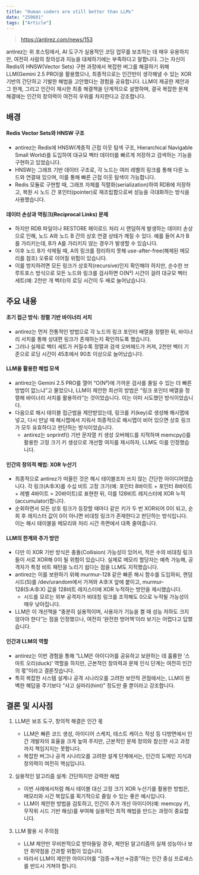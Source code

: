 ```yaml
---
title: "Human coders are still better than LLMs"
date: "250601"
tags: ["Article"]
---
```


> https://antirez.com/news/153

antirez는 위 포스팅에서, AI 도구가 실용적인 코딩 업무를 보조하는 데 매우 유용하지만, 여전히 사람의 창의성과 지능을 대체하기에는 부족하다고 말합니다.
그는 자신이 Redis의 HNSW(Vector Sets) 구현 과정에서 복잡한 버그를 해결하기 위해 LLM(Gemini 2.5 PRO)을 활용했으나, 최종적으로는 인간만이 생각해낼 수 있는 XOR 기반의 간단하고 기발한 해법을 고안했다는 경험을 공유합니다.
LLM이 제공한 제안과 그 한계, 그리고 인간이 제시한 최종 해결책을 단계적으로 설명하며, 결국 복잡한 문제 해결에는 인간의 창의력이 여전히 우위를 차지한다고 강조합니다.

## 배경

#### Redis Vector Sets와 HNSW 구조

- antirez는 Redis에 HNSW(계층적 근접 이웃 탐색 구조, Hierarchical Navigable Small World)를 도입하여 대규모 벡터 데이터를 빠르게 저장하고 검색하는 기능을 구현하고 있었습니다.
- HNSW는 그래프 기반 데이터 구조로, 각 노드는 여러 레벨의 링크를 통해 다른 노드와 연결돼 있으며, 이를 통해 빠른 근접 이웃 탐색이 가능합니다.
- Redis 모듈로 구현할 때, 그래프 자체를 직렬화(serialization)하여 RDB에 저장하고, 복원 시 노드 간 포인터(pointer)로 재조립함으로써 성능을 극대화하는 방식을 사용했습니다.

#### 데이터 손상과 역링크(Reciprocal Links) 문제

- 하지만 RDB 파일이나 RESTORE 페이로드 처리 시 랜덤하게 발생하는 데이터 손상으로 인해, 노드 A와 노드 B 간의 상호 연결 상태가 깨질 수 있다. 예를 들어 A가 B를 가리키는데, B가 A를 가리키지 않는 경우가 발생할 수 있습니다.
- 이후 노드 B가 삭제될 때, A의 링크를 정리하지 못해 use-after-free(해제된 메모리를 참조) 오류로 이어질 위험이 있습니다.
- 이를 방지하려면 모든 링크가 상호적(recursive)인지 확인해야 하지만, 순수한 브루트포스 방식으로 모든 노드와 링크를 검사하면 O(N²) 시간이 걸려 대규모 벡터 세트(예: 2천만 개 벡터)의 로딩 시간이 두 배로 늘어났습니다.

## 주요 내용

#### 초기 접근 방식: 정렬 기반 바이너리 서치

- antirez는 먼저 전통적인 방법으로 각 노드의 링크 포인터 배열을 정렬한 뒤, 바이너리 서치를 통해 상대편 링크가 존재하는지 확인하도록 했습니다.
- 그러나 실제로 벡터 세트가 커질수록 정렬과 검색 오버헤드가 커져, 2천만 벡터 기준으로 로딩 시간이 45초에서 90초 이상으로 늘어났습니다.

#### LLM을 활용한 해법 모색

- antirez는 Gemini 2.5 PRO를 열어 “O(N²)에 가까운 검사를 줄일 수 있는 더 빠른 방법이 없느냐”고 물었으나, LLM이 제안한 최선의 방법은 “링크 포인터 배열을 정렬해 바이너리 서치를 활용하라”는 것이었습니다. 이는 이미 시도했던 방식이었습니다.
- 다음으로 해시 테이블 접근법을 제안받았는데, 링크를 키(key)로 생성해 해시맵에 넣고, 다시 만날 때 해시맵에서 지워서 최종적으로 해시맵이 비어 있으면 상호 링크가 모두 유효하다고 판단하는 방식이었습니다.
  - antirez는 snprintf() 기반 문자열 키 생성 오버헤드를 지적하며 memcpy()를 활용한 고정 크기 키 생성으로 개선할 여지를 제시하자, LLM도 이를 인정했습니다.

#### 인간의 창의적 해법: XOR 누산기

- 최종적으로 antirez가 떠올린 것은 해시 테이블조차 쓰지 않는 간단한 아이디어였습니다. 각 링크(A:B:X)를 수십 비트 고정 크기(예: 포인터 8바이트 + 포인터 8바이트 + 레벨 4바이트 = 20바이트)로 표현한 뒤, 이를 128비트 레지스터에 XOR 누적(accumulator)합니다.
- 순회하면서 모든 상호 링크가 등장할 때마다 같은 키가 두 번 XOR되어 0이 되고, 순회 후 레지스터 값이 0이 아니면 비대칭 링크가 존재한다고 판단하는 방식입니다. 이는 해시 테이블을 메모리와 처리 시간 측면에서 대폭 줄여줍니다.

#### LLM의 한계와 추가 방안

- 다만 이 XOR 기반 방식은 충돌(Collision) 가능성이 있어서, 적은 수의 비대칭 링크들이 서로 XOR해 0이 될 위험이 있습니다. 실제로 메모리 할당자는 예측 가능해, 공격자가 특정 비트 패턴을 노리기 쉽다는 점을 LLM도 지적했습니다.
- antirez는 이를 보완하기 위해 murmur-128 같은 빠른 해시 함수를 도입하되, 랜덤 시드(S)를 /dev/urandom에서 가져와 A:B:X 앞에 붙이고, murmur-128(S:A:B:X) 값을 128비트 레지스터에 XOR 누적하는 방안을 제시했습니다.
  - 시드를 모르는 외부 공격자가 비대칭 링크를 조작해도 0으로 누적될 가능성이 매우 낮아집니다.
- LLM은 이 개선책을 “충분히 실용적이며, 사용자가 기능을 켤 때 성능 저하도 크지 않아야 한다”는 점을 인정했으나, 여전히 ‘완전한 방어책’이라 보기는 어렵다고 답했습니다.

#### 인간과 LLM의 역할

- antirez는 이번 경험을 통해 “LLM은 아이디어를 공유하고 보완하는 데 훌륭한 ‘스마트 오리(duck)’ 역할을 하지만, 근본적인 창의력과 문제 인식 단계는 여전히 인간의 몫”이라고 결론짓습니다.
- 특히 복잡한 시스템 설계나 공격 시나리오를 고려한 보안적 관점에서는, LLM이 완벽한 해답을 주기보다 “사고 실마리(hint)” 정도만 줄 뿐이라고 강조합니다.

## 결론 및 시사점

1. LLM은 보조 도구, 창의적 해결은 인간 몫

   - LLM은 빠른 코드 생성, 아이디어 스케치, 테스트 케이스 작성 등 다방면에서 인간 개발자의 효율을 크게 높여 주지만, 근본적인 문제 정의와 참신한 사고 과정까지 책임지지는 못합니다.
   - 복잡한 버그나 공격 시나리오를 고려한 설계 단계에서는, 인간의 도메인 지식과 창의력이 여전히 핵심입니다.

2. 실용적인 알고리즘 설계: 간단하지만 강력한 해법

   - 이번 사례에서처럼 해시 테이블 대신 고정 크기 XOR 누산기를 활용한 방법은, 메모리와 시간 복잡도를 획기적으로 줄일 수 있는 좋은 예시입니다.
   - LLM이 제안한 방법을 검토하고, 인간이 추가 개선 아이디어(예: memcpy 키, 무작위 시드 기반 해싱)를 부여해 실용적인 최적 해법을 만드는 과정이 중요합니다.

3. LLM 활용 시 주의점
   - LLM 제안만 무비판적으로 받아들일 경우, 제안된 알고리즘의 실제 성능이나 보안 취약점을 간과할 위험이 있습니다.
   - 따라서 LLM이 제안한 아이디어를 “검증→개선→검증”하는 인간 중심 프로세스를 반드시 거쳐야 합니다.
